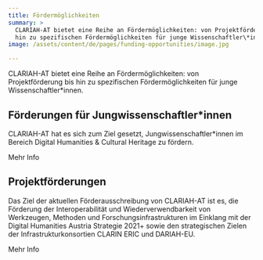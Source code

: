 ```yaml
---
title: Fördermöglichkeiten
summary: >
  CLARIAH-AT bietet eine Reihe an Fördermöglichkeiten: von Projektförderung bis
  hin zu spezifischen Fördermöglichkeiten für junge Wissenschaftler\*innen.
image: /assets/content/de/pages/funding-opportunities/image.jpg

---
```


CLARIAH-AT bietet eine Reihe an Fördermöglichkeiten: von Projektförderung bis hin zu spezifischen Fördermöglichkeiten für junge Wissenschaftler\*innen.

## Förderungen für Jungwissenschaftler\*innen

CLARIAH-AT hat es sich zum Ziel gesetzt, Jungwissenschaftler\*innen im Bereich Digital Humanities & Cultural Heritage zu fördern.

<Link link={{ discriminant: "pages", value: "funding-opportunities-for-junior-researcher" }}>Mehr Info</Link>

## Projektförderungen

Das Ziel der aktuellen Förderausschreibung von CLARIAH-AT ist es, die Förderung der Interoperabilität und Wiederverwendbarkeit von Werkzeugen, Methoden und Forschungsinfrastrukturen im Einklang mit der Digital Humanities Austria Strategie 2021+ sowie den strategischen Zielen der Infrastrukturkonsortien CLARIN ERIC und DARIAH-EU.

<Link link={{ discriminant: "pages", value: "project-funding" }}>Mehr Info</Link>
